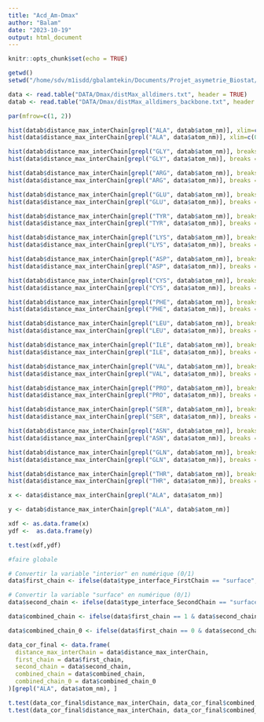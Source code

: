 ```yaml
---
title: "Acd_Am-Dmax"
author: "Balam"
date: "2023-10-19"
output: html_document
---
```


```r
knitr::opts_chunk$set(echo = TRUE)
```

```r
getwd()
setwd("/home/sdv/m1isdd/gbalamtekin/Documents/Projet_asymetrie_Biostat/")
```

```r
data <- read.table("DATA/Dmax/distMax_alldimers.txt", header = TRUE)
datab <- read.table("DATA/Dmax/distMax_alldimers_backbone.txt", header = TRUE) 

par(mfrow=c(1, 2))

hist(datab$distance_max_interChain[grepl("ALA", datab$atom_nm)], xlim=c(0,5), ylim=c(0,4000), breaks = 5, col = "blue", main = "Superposed Histograms")
hist(data$distance_max_interChain[grepl("ALA", data$atom_nm)], xlim=c(0,5), ylim=c(0,4000), breaks = 5, col = "red", add = FALSE)

hist(datab$distance_max_interChain[grepl("GLY", datab$atom_nm)], breaks = 20, col = "blue", main = "Superposed Histograms")
hist(data$distance_max_interChain[grepl("GLY", data$atom_nm)], breaks = 20, col = "red", add = FALSE)

hist(datab$distance_max_interChain[grepl("ARG", datab$atom_nm)], breaks = 20, col = "blue", main = "Superposed Histograms")
hist(data$distance_max_interChain[grepl("ARG", data$atom_nm)], breaks = 20, col = "red", add = FALSE)

hist(datab$distance_max_interChain[grepl("GLU", datab$atom_nm)], breaks = 20, col = "blue", main = "Superposed Histograms")
hist(data$distance_max_interChain[grepl("GLU", data$atom_nm)], breaks = 20, col = "red", add = FALSE)

hist(datab$distance_max_interChain[grepl("TYR", datab$atom_nm)], breaks = 20, col = "blue", main = "Superposed Histograms")
hist(data$distance_max_interChain[grepl("TYR", data$atom_nm)], breaks = 20, col = "red", add = FALSE)

hist(datab$distance_max_interChain[grepl("LYS", datab$atom_nm)], breaks = 20, col = "blue", main = "Superposed Histograms")
hist(data$distance_max_interChain[grepl("LYS", data$atom_nm)], breaks = 20, col = "red", add = FALSE)

hist(datab$distance_max_interChain[grepl("ASP", datab$atom_nm)], breaks = 20, col = "blue", main = "Superposed Histograms")
hist(data$distance_max_interChain[grepl("ASP", data$atom_nm)], breaks = 20, col = "red", add = FALSE)

hist(datab$distance_max_interChain[grepl("CYS", datab$atom_nm)], breaks = 20, col = "blue", main = "Superposed Histograms")
hist(data$distance_max_interChain[grepl("CYS", data$atom_nm)], breaks = 20, col = "red", add = FALSE)

hist(datab$distance_max_interChain[grepl("PHE", datab$atom_nm)], breaks = 20, col = "blue", main = "Superposed Histograms")
hist(data$distance_max_interChain[grepl("PHE", data$atom_nm)], breaks = 20, col = "red", add = FALSE)

hist(datab$distance_max_interChain[grepl("LEU", datab$atom_nm)], breaks = 20, col = "blue", main = "Superposed Histograms")
hist(data$distance_max_interChain[grepl("LEU", data$atom_nm)], breaks = 20, col = "red", add = TRUE)

hist(datab$distance_max_interChain[grepl("ILE", datab$atom_nm)], breaks = 20, col = "blue", main = "Superposed Histograms")
hist(data$distance_max_interChain[grepl("ILE", data$atom_nm)], breaks = 20, col = "red", add = FALSE)

hist(datab$distance_max_interChain[grepl("VAL", datab$atom_nm)], breaks = 20, col = "blue", main = "Superposed Histograms")
hist(data$distance_max_interChain[grepl("VAL", data$atom_nm)], breaks = 20, col = "red", add = FALSE)

hist(datab$distance_max_interChain[grepl("PRO", datab$atom_nm)], breaks = 20, col = "blue", main = "Superposed Histograms")
hist(data$distance_max_interChain[grepl("PRO", data$atom_nm)], breaks = 20, col = "red", add = FALSE)

hist(datab$distance_max_interChain[grepl("SER", datab$atom_nm)], breaks = 20, col = "blue", main = "Superposed Histograms")
hist(data$distance_max_interChain[grepl("SER", data$atom_nm)], breaks = 20, col = "red", add = FALSE)

hist(datab$distance_max_interChain[grepl("ASN", datab$atom_nm)], breaks = 20, col = "blue", main = "Superposed Histograms")
hist(data$distance_max_interChain[grepl("ASN", data$atom_nm)], breaks = 20, col = "red", add = FALSE)

hist(datab$distance_max_interChain[grepl("GLN", datab$atom_nm)], breaks = 20, col = "blue", main = "Superposed Histograms")
hist(data$distance_max_interChain[grepl("GLN", data$atom_nm)], breaks = 20, col = "red", add = FALSE)

hist(datab$distance_max_interChain[grepl("THR", datab$atom_nm)], breaks = 20, col = "blue", main = "Superposed Histograms")
hist(data$distance_max_interChain[grepl("THR", data$atom_nm)], breaks = 20, col = "red", add = FALSE)
```

```r
x <- data$distance_max_interChain[grepl("ALA", data$atom_nm)]

y <- datab$distance_max_interChain[grepl("ALA", datab$atom_nm)]

xdf <- as.data.frame(x)
ydf <-  as.data.frame(y)

t.test(xdf,ydf)

#faire globale

```

```r

# Convertir la variable "interior" en numérique (0/1)
data$first_chain <- ifelse(data$type_interface_FirstChain == "surface", 1, 0)

# Convertir la variable "surface" en numérique (0/1)
data$second_chain <- ifelse(data$type_interface_SecondChain == "surface", 1, 0)

data$combined_chain <- ifelse(data$first_chain == 1 & data$second_chain == 1, 1, 0)

data$combined_chain_0 <- ifelse(data$first_chain == 0 & data$second_chain == 0, 1, 0)

data_cor_final <- data.frame(
  distance_max_interChain = data$distance_max_interChain,
  first_chain = data$first_chain,
  second_chain = data$second_chain,
  combined_chain = data$combined_chain,
  combined_chain_0 = data$combined_chain_0
)[grepl("ALA", data$atom_nm), ]

t.test(data_cor_final$distance_max_interChain, data_cor_final$combined_chain)
t.test(data_cor_final$distance_max_interChain, data_cor_final$combined_chain_0)


```

